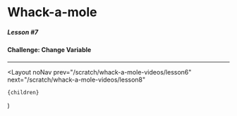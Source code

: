 
# Whack-a-mole

##### Lesson #7

#### Challenge: Change Variable

---

<YouTubeEmbed videoId="KW46syX6jy4" />

  <Layout
    noNav
    prev="/scratch/whack-a-mole-videos/lesson6"
    next="/scratch/whack-a-mole-videos/lesson8"
  >
    {children}
  </Layout>
)

